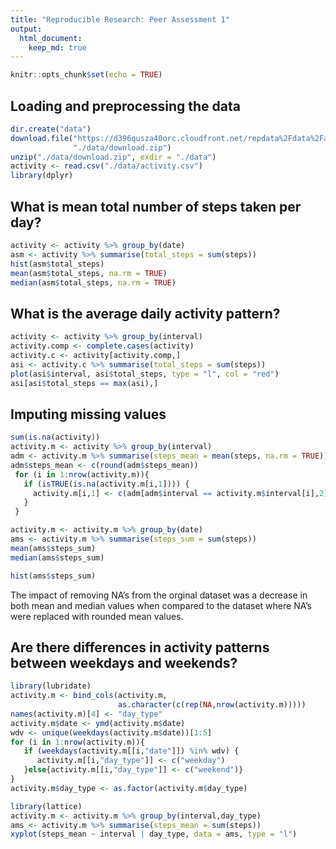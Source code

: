 ```yaml
---
title: "Reproducible Research: Peer Assessment 1"
output: 
  html_document:
    keep_md: true
---
```

```r
knitr::opts_chunk$set(echo = TRUE)
```

## Loading and preprocessing the data

```r
dir.create("data")
download.file("https://d396qusza40orc.cloudfront.net/repdata%2Fdata%2Factivity.zip", 
              "./data/download.zip")
unzip("./data/download.zip", exdir = "./data")
activity <- read.csv("./data/activity.csv")
library(dplyr)
```

## What is mean total number of steps taken per day?

```r
activity <- activity %>% group_by(date)
asm <- activity %>% summarise(total_steps = sum(steps))
hist(asm$total_steps)
mean(asm$total_steps, na.rm = TRUE)
median(asm$total_steps, na.rm = TRUE)
```

## What is the average daily activity pattern?

```r

activity <- activity %>% group_by(interval)
activity.comp <- complete.cases(activity)
activity.c <- activity[activity.comp,]
asi <- activity.c %>% summarise(total_steps = sum(steps))
plot(asi$interval, asi$total_steps, type = "l", col = "red")
asi[asi$total_steps == max(asi),]

```

## Imputing missing values

```r
sum(is.na(activity))
activity.m <- activity %>% group_by(interval)
adm <- activity.m %>% summarise(steps_mean = mean(steps, na.rm = TRUE))
adm$steps_mean <- c(round(adm$steps_mean))
 for (i in 1:nrow(activity.m)){
   if (isTRUE(is.na(activity.m[i,1]))) {
     activity.m[i,1] <- c(adm[adm$interval == activity.m$interval[i],2])
   }
 }

activity.m <- activity.m %>% group_by(date)
ams <- activity.m %>% summarise(steps_sum = sum(steps))
mean(ams$steps_sum)
median(ams$steps_sum)

hist(ams$steps_sum)


```

The impact of removing NA's from the orginal dataset was a decrease in both mean and median values when compared to the dataset where NA's were replaced with rounded mean values.


## Are there differences in activity patterns between weekdays and weekends?


```r
library(lubridate)
activity.m <- bind_cols(activity.m,
                        as.character(c(rep(NA,nrow(activity.m)))))
names(activity.m)[4] <- "day_type"
activity.m$date <- ymd(activity.m$date)
wdv <- unique(weekdays(activity.m$date))[1:5] 
for (i in 1:nrow(activity.m)){
   if (weekdays(activity.m[[i,"date"]]) %in% wdv) {
      activity.m[[i,"day_type"]] <- c("weekday")
   }else{activity.m[[i,"day_type"]] <- c("weekend")}
}
activity.m$day_type <- as.factor(activity.m$day_type)
```

```r
library(lattice)
activity.m <- activity.m %>% group_by(interval,day_type)
ams <- activity.m %>% summarise(steps_mean = sum(steps))
xyplot(steps_mean ~ interval | day_type, data = ams, type = "l")

```
